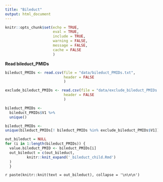```yaml
---
title: "Bileduct"
output: html_document
---
```


```r
knitr::opts_chunk$set(echo = TRUE,
                      eval = TRUE,
                      include = TRUE,
                      warning = FALSE,
                      message = FALSE,
                      cache = FALSE
                      )
```


**Read bileduct_PMIDs**

```r
bileduct_PMIDs <- read.csv(file = "data/bileduct_PMIDs.txt",
                           header = FALSE
                           )

exclude_bileduct_PMIDs <- read.csv(file = "data/exclude_bileduct_PMIDs.txt",
                           header = FALSE
                           )

bileduct_PMIDs <-
  bileduct_PMIDs$V1 %>% 
  unique()

bileduct_PMIDs <- 
unique(bileduct_PMIDs[! bileduct_PMIDs %in% exclude_bileduct_PMIDs$V1])

```


```r
out_bileduct = NULL
for (i in 1:length(bileduct_PMIDs)) {
  value.bileduct_PMID <- bileduct_PMIDs[i]
  out_bileduct = c(out_bileduct,
          knitr::knit_expand('_bileduct_child.Rmd')
  )
  }

```



`r paste(knitr::knit(text = out_bileduct), collapse = '\n\n\n')`



